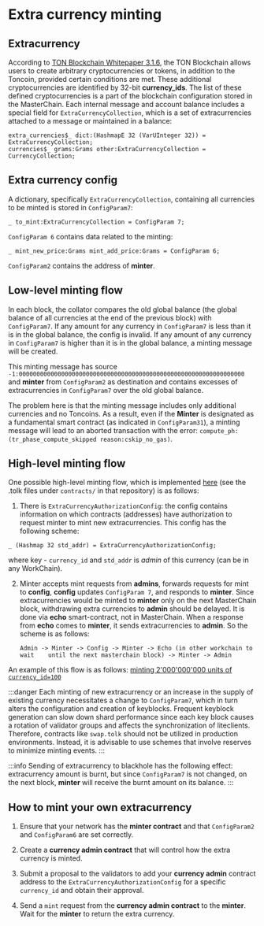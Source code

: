 
# Extra currency minting

## Extracurrency

According to [TON Blockchain Whitepaper 3.1.6](https://ton-blockchain.github.io/docs/tblkch.pdf#page=55), the TON Blockchain allows users to create arbitrary cryptocurrencies or tokens, in addition to the Toncoin, provided certain conditions are met. These additional cryptocurrencies are identified by 32-bit **currency\_ids**. The list of these defined cryptocurrencies is a part of the blockchain configuration stored in the MasterChain. Each internal message and account balance includes a special field for `ExtraCurrencyCollection`, which is a set of extracurrencies attached to a message or maintained in a balance:

```tlb
extra_currencies$_ dict:(HashmapE 32 (VarUInteger 32)) = ExtraCurrencyCollection;
currencies$_ grams:Grams other:ExtraCurrencyCollection = CurrencyCollection;
```

## Extra currency config

A dictionary, specifically `ExtraCurrencyCollection`, containing all currencies to be minted is stored in `ConfigParam7`:

```tlb
_ to_mint:ExtraCurrencyCollection = ConfigParam 7;
```

`ConfigParam 6` contains data related to the minting:

```tlb
_ mint_new_price:Grams mint_add_price:Grams = ConfigParam 6;
```

`ConfigParam2` contains the address of  **minter**.

## Low-level minting flow

In each block, the collator compares the old global balance (the global balance of all currencies at the end of the previous block) with `ConfigParam7`. If any amount for any currency in `ConfigParam7` is less than it is in the global balance, the config is invalid. If any amount of any currency in `ConfigParam7` is higher than it is in the global balance, a minting message will be created.

This minting message has source `-1:0000000000000000000000000000000000000000000000000000000000000000` and **minter** from `ConfigParam2` as destination and contains excesses of extracurrencies in `ConfigParam7` over the old global balance.

The problem here is that the minting message includes only additional currencies and no Toncoins.  As a result, even if the **Minter** is designated as a fundamental smart contract (as indicated in `ConfigParam31`), a minting message will lead to an aborted transaction with the error: `compute_ph:(tr_phase_compute_skipped reason:cskip_no_gas)`.

## High-level minting flow

One possible high-level minting flow, which is implemented [here](https://github.com/ton-blockchain/governance-contract/tree/50ed2ecacc9e3cff4c77cbcc69aa07b39f5c46a2) (see the .tolk files under `contracts/` in that repository) is as follows:
  
1. There is `ExtraCurrencyAuthorizationConfig`: the config contains information on which contracts (addresses) have authorization to request minter to mint new extracurrencies. This config has the following scheme:

```tlb
_ (Hashmap 32 std_addr) = ExtraCurrencyAuthorizationConfig;
```

where key - `currency_id` and `std_addr` is _admin_ of this currency (can be in any WorkChain).

2. Minter accepts mint requests from **admins**, forwards requests for mint to **config**, **config** updates `ConfigParam 7`, and responds to **minter**. Since extracurrencies would be minted to **minter** only on the next MasterChain block, withdrawing extra currencies to **admin** should be delayed. It is done via **echo** smart-contract, not in MasterChain. When a response from **echo** comes to **minter**, it sends extracurrencies to **admin**. So the scheme is as follows: 

	`Admin -> Minter -> Config -> Minter -> Echo (in other workchain to wait 	until the next masterchain block) -> Minter -> Admin`

An example of this flow is as follows: [minting 2'000'000'000 units of `currency_id=100`](https://testnet.tonviewer.com/transaction/20fe328c04b4896acecb6e96aaebfe6fef90dcc1441e27049302f29770904ef0)

:::danger
Each minting of new extracurrency or an increase in the supply of existing currency necessitates a change to `ConfigParam7`, which in turn alters the configuration and creation of keyblocks. Frequent keyblock generation can slow down shard performance since each key block causes a rotation of validator groups and affects the synchronization of liteclients. Therefore, contracts like `swap.tolk` should not be utilized in production environments. Instead, it is advisable to use schemes that involve reserves to minimize minting events.
:::

:::info
Sending of extracurrency to blackhole has the following effect: extracurrency amount is burnt, but since `ConfigParam7` is not changed, on the next block, **minter** will receive the burnt amount on its balance.
:::


## How to mint your own extracurrency

1. Ensure that your network has the **minter contract** and that `ConfigParam2` and `ConfigParam6` are set correctly.

2. Create a **currency admin contract** that will control how the extra currency is minted.

3. Submit a proposal to the validators to add your **currency admin** contract address to the `ExtraCurrencyAuthorizationConfig` for a specific `currency_id` and obtain their approval.

4. Send a `mint` request from the **currency admin contract** to the **minter**. Wait for the **minter** to return the extra currency.
<Feedback />
